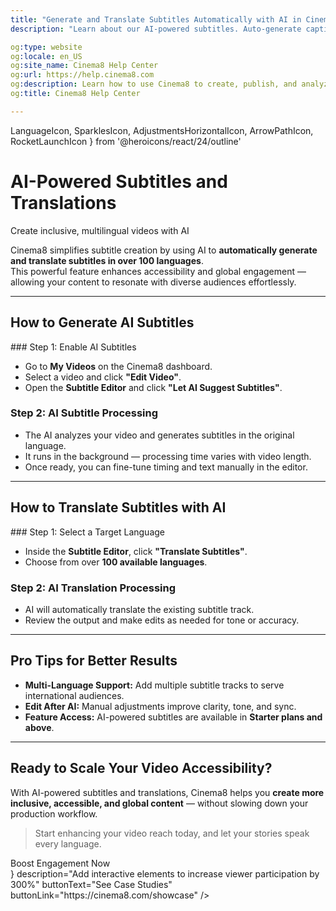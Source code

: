 ```yaml
---
title: "Generate and Translate Subtitles Automatically with AI in Cinema8"
description: "Learn about our AI-powered subtitles. Auto‑generate captions & translate text into multiple languages for accessibility. Visit Cinema8."

og:type: website
og:locale: en_US
og:site_name: Cinema8 Help Center
og:url: https://help.cinema8.com
og:description: Learn how to use Cinema8 to create, publish, and analyze interactive videos.
og:title: Cinema8 Help Center

---
```


  LanguageIcon,
  SparklesIcon,
  AdjustmentsHorizontalIcon,
  ArrowPathIcon,
  RocketLaunchIcon
} from '@heroicons/react/24/outline'

# AI-Powered Subtitles and Translations  
<span className="block text-gray-500 text-base font-normal mt-1">Create inclusive, multilingual videos with AI</span>

Cinema8 simplifies subtitle creation by using AI to **automatically generate and translate subtitles in over 100 languages**.  
This powerful feature enhances accessibility and global engagement — allowing your content to resonate with diverse audiences effortlessly.

---

## <span className="inline-flex items-center gap-2 text-gray-900 dark:text-white"><SparklesIcon className="w-5 h-5 text-blue-600" /> How to Generate AI Subtitles</span>

<Steps>
### Step 1: Enable AI Subtitles

- Go to **My Videos** on the Cinema8 dashboard.  
- Select a video and click **"Edit Video"**.  
- Open the **Subtitle Editor** and click **"Let AI Suggest Subtitles"**.

### Step 2: AI Subtitle Processing

- The AI analyzes your video and generates subtitles in the original language.  
- It runs in the background — processing time varies with video length.  
- Once ready, you can fine-tune timing and text manually in the editor.
</Steps>

---

## <span className="inline-flex items-center gap-2 text-gray-900 dark:text-white"><LanguageIcon className="w-5 h-5 text-blue-600" /> How to Translate Subtitles with AI</span>

<Steps>
### Step 1: Select a Target Language

- Inside the **Subtitle Editor**, click **"Translate Subtitles"**.  
- Choose from over **100 available languages**.

### Step 2: AI Translation Processing

- AI will automatically translate the existing subtitle track.  
- Review the output and make edits as needed for tone or accuracy.
</Steps>

---

## <span className="inline-flex items-center gap-2 text-gray-900 dark:text-white"><AdjustmentsHorizontalIcon className="w-5 h-5 text-blue-600" /> Pro Tips for Better Results</span>

- **Multi-Language Support:** Add multiple subtitle tracks to serve international audiences.  
- **Edit After AI:** Manual adjustments improve clarity, tone, and sync.  
- **Feature Access:** AI-powered subtitles are available in **Starter plans and above**.  

---

## <span className="inline-flex items-center gap-2 text-gray-900 dark:text-white"><ArrowPathIcon className="w-5 h-5 text-blue-600" /> Ready to Scale Your Video Accessibility?</span>

With AI-powered subtitles and translations, Cinema8 helps you **create more inclusive, accessible, and global content** — without slowing down your production workflow.

> Start enhancing your video reach today, and let your stories speak every language.

<div className="my-10">
  <CTA2
    title={
      <div className="flex items-center justify-center gap-2">
        <RocketLaunchIcon className="w-6 h-6" />
        <span>Boost Engagement Now</span>
      </div>
    }
    description="Add interactive elements to increase viewer participation by 300%"
    buttonText="See Case Studies"
    buttonLink="https://cinema8.com/showcase"
  />
</div>
